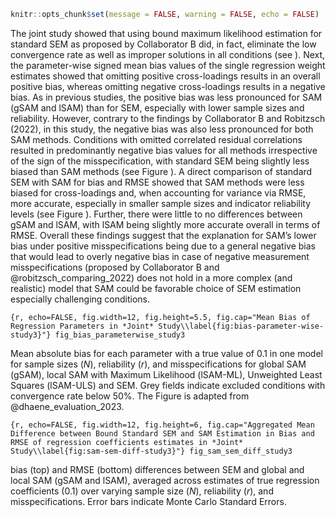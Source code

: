 \setlength{\parindent}{1.27cm}
```r
knitr::opts_chunk$set(message = FALSE, warning = FALSE, echo = FALSE)
```

The joint study showed that using bound maximum likelihood estimation for standard SEM as proposed by Collaborator B did, in fact, eliminate the low convergence rate as well as improper solutions in all conditions (see \ref{fig:convergence-study-3}). Next, the parameter-wise signed mean bias values of the single regression weight estimates showed that omitting positive cross-loadings results in an overall positive bias, whereas omitting negative cross-loadings results in a negative bias. As in previous studies, the positive bias was less pronounced for SAM (gSAM and lSAM) than for SEM, especially with lower sample sizes and reliability. However, contrary to the findings by Collaborator B and Robitzsch (2022), in this study, the negative bias was also less pronounced for both SAM methods. Conditions with omitted correlated residual correlations resulted in predominantly negative bias values for all methods irrespective of the sign of the misspecification, with standard SEM being slightly less biased than SAM methods (see Figure \ref{fig:bias-parameter-wise-study3}).
A direct comparison of standard SEM with SAM for bias and RMSE showed that SAM methods were less biased for cross-loadings and, when accounting for variance via RMSE, more accurate, especially in smaller sample sizes and indicator reliability levels (see Figure \ref{fig:sam-sem-diff-study3}). Further, there were little to no differences between gSAM and lSAM, with lSAM being slightly more accurate overall in terms of RMSE.
Overall these findings suggest that the explanation for SAM's lower bias under positive misspecifications being due to a general negative bias that would lead to overly negative bias in case of negative measurement misspecifications (proposed by Collaborator B and @robitzsch_comparing_2022) does not hold in a more complex (and realistic) model that SAM could be favorable choice of SEM estimation especially challenging conditions.

\blandscape
::: {fig-bias-parameter-wise-study3}
```{r, echo=FALSE, fig.width=12, fig.height=5.5, fig.cap="Mean Bias of Regression Parameters in *Joint* Study\\label{fig:bias-parameter-wise-study3}"}
fig_bias_parameterwise_study3
```

:::{fig-note}
\raggedright \textit{Note.} Mean absolute bias for each parameter with a true value of 0.1 in one model for sample sizes (*N*), reliability (*r*), and misspecifications for global SAM (gSAM), local SAM with Maximum Likelihood (lSAM-ML), Unweighted Least Squares (lSAM-ULS) and SEM. Grey fields indicate excluded conditions with convergence rate below 50%. The Figure is adapted from @dhaene_evaluation_2023.
:::
:::

::: {fig-sam-sem-diff-study3}
```{r, echo=FALSE, fig.width=12, fig.height=6, fig.cap="Aggregated Mean Difference between Bound Standard SEM and SAM Estimation in Bias and RMSE of regression coefficients estimates in *Joint* Study\\label{fig:sam-sem-diff-study3}"}
fig_sam_sem_diff_study3
```

:::{fig-note}

\raggedright \textit{Note.} bias (top) and RMSE (bottom) differences between SEM and global and local SAM (gSAM and lSAM), averaged across estimates of true regression coefficients (0.1) over varying sample size (*N*), reliability (*r*), and misspecifications. Error bars indicate Monte Carlo Standard Errors.
:::
:::
\elandscape
